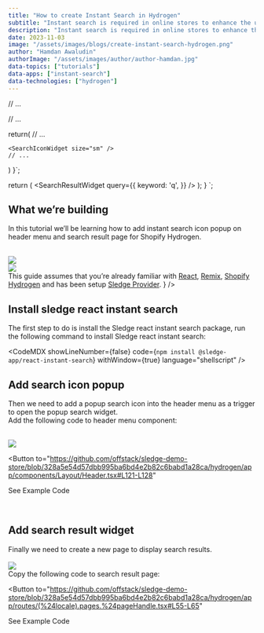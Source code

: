 ```yaml
---
title: "How to create Instant Search in Hydrogen"
subtitle: "Instant search is required in online stores to enhance the user experience, streamline product discovery, reduce friction, and ultimately drive sales and customer satisfaction."
description: "Instant search is required in online stores to enhance the user experience, streamline product discovery, reduce friction, and ultimately drive sales and customer satisfaction. It has become an essential tool for modern e-commerce websites looking to stay competitive in the market."
date: 2023-11-03
image: "/assets/images/blogs/create-instant-search-hydrogen.png"
author: "Hamdan Awaludin"
authorImage: "/assets/images/author/author-hamdan.jpg"
data-topics: ["tutorials"]
data-apps: ["instant-search"]
data-technologies: ["hydrogen"]
---
```


// ...

  // ...

  return(
    // ...
  
    <SearchIconWidget size="sm" />
    // ...
  
  )
}`;


  return (
    <SearchResultWidget
      query={{
        keyword: 'q',
      }}
    />
  );
}
`;

<RecommendedPosts type="card" autoGenerate/>

## What we’re building
In this tutorial we’ll be learning how to add instant search icon popup on header menu and search result page for Shopify Hydrogen.

<br />
<img src="/assets/images/blogs/wishlist-badge.png" />
<br />
<img src="/assets/images/blogs/search-result.png" />

<br />
<Info content={
  <>
  This guide assumes that you’re already familiar with <a href="https://react.dev/" target="_blank" >React</a>, <a href="https://remix.run/" target="_blank">Remix</a>, <a href="https://hydrogen.shopify.dev/" target="_blank">Shopify Hydrogen</a> and has been setup <a href="/blog/how-to-add-sledge-provider-in-shopify-hydrogen" target="_blank">Sledge Provider</a>.
  </>
} />

## Install sledge react instant search
The first step to do is install the Sledge react instant search package,
run the following command to install Sledge react instant search:

<CodeMDX
  showLineNumber={false}
  code={`npm install @sledge-app/react-instant-search`}
  withWindow={true}
  language="shellscript"
/>

## Add search icon popup
Then we need to add a popup search icon into the header menu as a trigger to open the popup search widget.<br/>
Add the following code to header menu component:

<br />
<img src="/assets/images/blogs/wishlist-badge.png" />
<br />

<CodeMDX
  showLineNumber={false}
  code={searchIconCode}
  withWindow={true}
  language="javascript"
/>


<Button
  to="https://github.com/offstack/sledge-demo-store/blob/328a5e54d57dbb995ba6bd4e2b82c6babd1a28ca/hydrogen/app/components/Layout/Header.tsx#L121-L128"
>
  <span>See Example Code</span>
</Button>

<br />

## Add search result widget
Finally we need to create a new page to display search results. <br/>
<br />
<img src="/assets/images/blogs/search-result.png" />
<br />
Copy the following code to search result page:
<CodeMDX
  showLineNumber={false}
  code={searchResultCode}
  withWindow={true}
  language="javascript"
/>


<Button
  to="https://github.com/offstack/sledge-demo-store/blob/328a5e54d57dbb995ba6bd4e2b82c6babd1a28ca/hydrogen/app/routes/(%24locale).pages.%24pageHandle.tsx#L55-L65"
>
  <span>See Example Code</span>
</Button>